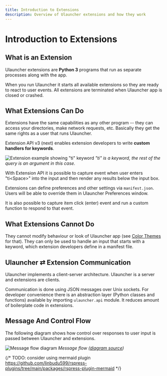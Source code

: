 ```yaml
---
title: Introduction to Extensions
description: Overview of Ulauncher extensions and how they work
---
```


# Introduction to Extensions

## What is an Extension

Ulauncher extensions are **Python 3** programs that run as separate processes along with the app.

When you run Ulauncher it starts all available extensions so they are ready to react to user events.
All extensions are terminated when Ulauncher app is closed or crashed.

## What Extensions Can Do

Extensions have the same capabilities as any other program --
they can access your directories, make network requests, etc.
Basically they get the same rights as a user that runs Ulauncher.

Extension API v3 (next) enables extension developers to write **custom handlers for keywords**.

![Extension example showing "ti" keyword](https://i.imgur.com/QI8jkEP.png)
*"ti" is a keyword, the rest of the query is an argument in this case.*

With Extension API it is possible to capture event when user enters "ti&lt;Space&gt;" into the input
and then render any results below the input box.

Extensions can define preferences and other settings via `manifest.json`. Users will be able to override them in Ulauncher Preferences window.

It is also possible to capture item click (enter) event and run a custom function to respond to that event.

## What Extensions Cannot Do

They cannot modify behaviour or look of Ulauncher app (see [Color Themes](/color-themes) for that).
They can only be used to handle an input that starts with a keyword, which extension developers define in a manifest file.

## Ulauncher ⇄ Extension Communication

Ulauncher implements a client-server architecture. Ulauncher is a server and extensions are clients.

Communication is done using JSON messages over Unix sockets.
For developer convenience there is an abstraction layer (Python classes and functions) available by importing `ulauncher.api` module.
It reduces amount of boilerplate code in extensions.

## Message And Control Flow

The following diagram shows how control over responses to user input is passed between Ulauncher and extensions.

![Message flow diagram](https://imgur.com/FrgFj2C.png)
*Message flow ([diagram source](https://app.colibridiagrams.net/sequence/#diagram=A4QwTgLglgxloDsIAICqBnApmAUKSs8ISaANiAK4IwAW2e40ciKAogB4SYLpQD2CHDgzYAtAD5U5KrWwAuZBACewTOmRQEyAI4VsSnAj5dkfAG7YylanTALMnMCBgR1Aa0xKA7nzAATAB0EYj9kWRg3dSgAM2RiJWQHLh5+BCCYYmQaENJMDQhhaRsxcQ5k3gEFLAQ-dQBJBGAKCAAVMCgAcw7sVgskQ2M880sy7gqEBQEAfU0mlABbTAgaPlCodQh2ruxMPwGTYbBkUZTKrJy1RL6UACME4DBMfE0OoJBkUnWUPljH9ApSCgoFx5ugcCdxhIpNZZHZkI8IBQwDw4h8vqZYkkxql4WoAa4NFpprNmoUYbYoVg4Y8apZ3p90N9YsDMKCgtVbgllnksadBCIwFCirCqphci51JkWfMyTIKaVONizptOt0wPUQawkD1rvshhYjhDUgpsjVchs6FduAUjQIheT5MgABR8YDQAQgUikJQASlxiORkuQCEwXjRjIxuP+gPQQA))*

{/* TODO: consider using mermaid plugin https://github.com/linbudu599/rspress-plugins/tree/main/packages/rspress-plugin-mermaid */}
